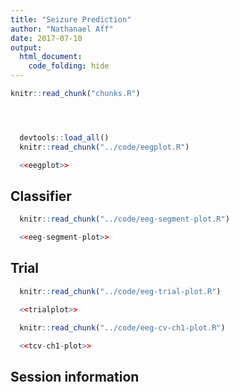 ```yaml
---
title: "Seizure Prediction"
author: "Nathanael Aff"
date: 2017-07-10
output: 
  html_document:
    code_folding: hide
---
```


<!-- The file analysis/chunks.R contains chunks that define default settings
shared across the workflowr files. -->
```r
knitr::read_chunk("chunks.R")
```

<!-- Update knitr chunk options -->
```r
```

<!-- Insert the date the file was last updated -->
```r
```

<!-- Insert the code version (Git commit SHA1) if Git repository exists and R
 package git2r is installed -->
```r
```


```r
  devtools::load_all()
  knitr::read_chunk("../code/eegplot.R")
```


```r
  <<eegplot>>
```

## Classifier

```r
  knitr::read_chunk("../code/eeg-segment-plot.R")
```


```r
  <<eeg-segment-plot>>
```

## Trial


```r
  knitr::read_chunk("../code/eeg-trial-plot.R")
```


```r
  <<trialplot>>
```

```r
  knitr::read_chunk("../code/eeg-cv-ch1-plot.R")
```


```r
  <<tcv-ch1-plot>>
```


## Session information

<!-- Insert the session information into the document -->
```r
```
